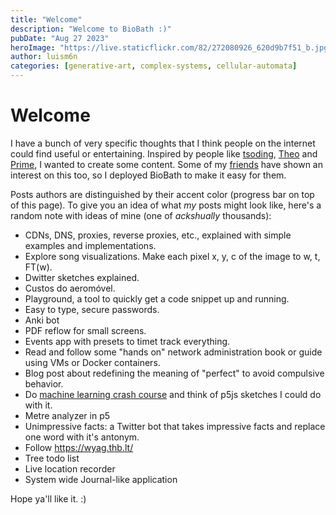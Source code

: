 ```yaml
---
title: "Welcome"
description: "Welcome to BioBath :)"
pubDate: "Aug 27 2023"
heroImage: "https://live.staticflickr.com/82/272080926_620d9b7f51_b.jpg"
author: luism6n
categories: [generative-art, complex-systems, cellular-automata]
---
```


# Welcome

I have a bunch of very specific thoughts that I think people on the internet could find useful or entertaining. Inspired by people like [tsoding](https://www.youtube.com/@TsodingDaily), [Theo](https://www.youtube.com/@t3dotgg) and [Prime](https://www.youtube.com/@ThePrimeagen), I wanted to create some content. Some of my [friends](/about) have shown an interest on this too, so I deployed BioBath to make it easy for them.

Posts authors are distinguished by their accent color (progress bar on top of this page). To give you an idea of what _my_ posts might look like, here's a random note with ideas of mine (one of _ackshually_ thousands):

- CDNs, DNS, proxies, reverse proxies, etc., explained with simple examples and implementations.
- Explore song visualizations. Make each pixel x, y, c of the image to w, t, FT(w).
- Dwitter sketches explained.
- Custos do aeromóvel.
- Playground, a tool to quickly get a code snippet up and running.
- Easy to type, secure passwords.
- Anki bot
- PDF reflow for small screens.
- Events app with presets to timet track everything.
- Read and follow some "hands on" network administration book or guide using VMs or Docker containers.
- Blog post about redefining the meaning of "perfect" to avoid compulsive behavior.
- Do [machine learning crash course](https://developers.google.com/machine-learning/crash-course/) and think of p5js sketches I could do with it.
- Metre analyzer in p5
- Unimpressive facts: a Twitter bot that takes impressive facts and replace one word with it's antonym.
- Follow https://wyag.thb.lt/
- Tree todo list
- Live location recorder
- System wide Journal-like application

Hope ya'll like it. :)
